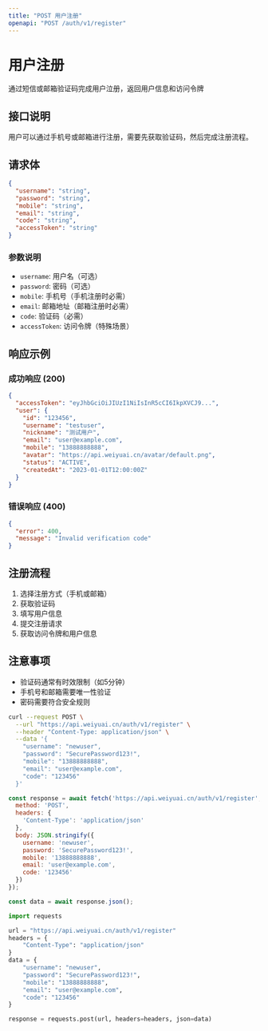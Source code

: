 ```yaml
---
title: "POST 用户注册"
openapi: "POST /auth/v1/register"
---
```


<div style={{ display: 'flex', justifyContent: 'space-between', alignItems: 'center', marginBottom: '20px' }}>
  <div>
    <h1 style={{ margin: 0 }}>用户注册</h1>
    <p style={{ margin: '8px 0 0 0', color: '#6B7280' }}>通过短信或邮箱验证码完成用户泣册，返回用户信息和访问令牌</p>
  </div>
  <TryButton title="Try it" endpoint="https://api.weiyuai.cn/auth/v1/register" method="POST" apiTitle="用户注册" />
</div>

## 接口说明

用户可以通过手机号或邮箱进行注册，需要先获取验证码，然后完成注册流程。

## 请求体

```json
{
  "username": "string",
  "password": "string", 
  "mobile": "string",
  "email": "string",
  "code": "string",
  "accessToken": "string"
}
```

### 参数说明

- `username`: 用户名（可选）
- `password`: 密码（可选）
- `mobile`: 手机号（手机注册时必需）
- `email`: 邮箱地址（邮箱注册时必需）
- `code`: 验证码（必需）
- `accessToken`: 访问令牌（特殊场景）

## 响应示例

### 成功响应 (200)

```json
{
  "accessToken": "eyJhbGciOiJIUzI1NiIsInR5cCI6IkpXVCJ9...",
  "user": {
    "id": "123456",
    "username": "testuser",
    "nickname": "测试用户",
    "email": "user@example.com",
    "mobile": "13888888888",
    "avatar": "https://api.weiyuai.cn/avatar/default.png",
    "status": "ACTIVE",
    "createdAt": "2023-01-01T12:00:00Z"
  }
}
```

### 错误响应 (400)

```json
{
  "error": 400,
  "message": "Invalid verification code"
}
```

## 注册流程

1. 选择注册方式（手机或邮箱）
2. 获取验证码
3. 填写用户信息
4. 提交注册请求
5. 获取访问令牌和用户信息

## 注意事项

- 验证码通常有时效限制（如5分钟）
- 手机号和邮箱需要唯一性验证
- 密码需要符合安全规则

<RequestExample>

```bash cURL
curl --request POST \
  --url "https://api.weiyuai.cn/auth/v1/register" \
  --header "Content-Type: application/json" \
  --data '{
    "username": "newuser",
    "password": "SecurePassword123!",
    "mobile": "13888888888",
    "email": "user@example.com",
    "code": "123456"
  }'
```

```javascript JavaScript
const response = await fetch('https://api.weiyuai.cn/auth/v1/register', {
  method: 'POST',
  headers: {
    'Content-Type': 'application/json'
  },
  body: JSON.stringify({
    username: 'newuser',
    password: 'SecurePassword123!',
    mobile: '13888888888',
    email: 'user@example.com',
    code: '123456'
  })
});

const data = await response.json();
```

```python Python
import requests

url = "https://api.weiyuai.cn/auth/v1/register"
headers = {
    "Content-Type": "application/json"
}
data = {
    "username": "newuser",
    "password": "SecurePassword123!",
    "mobile": "13888888888",
    "email": "user@example.com",
    "code": "123456"
}

response = requests.post(url, headers=headers, json=data)
```

</RequestExample>